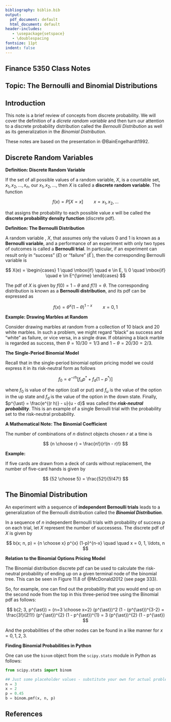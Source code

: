 ---
bibliography: biblio.bib
output:
  pdf_document: default
  html_document: default
header-includes:
   - \usepackage{setspace}
   - \doublespacing
fontsize: 11pt
indent: false
---


## __Finance 5350 Class Notes__

## __Topic: The Bernoulli and Binomial Distributions__

\vspace{10mm}


## Introduction

This note is a brief review of concepts from discrete probability. We will cover the definition of a _dicrete random variable_ and 
then turn our attention to a discrete probability distribution called the _Bernoulli Distribution_ as well as its generalization
in the _Binomial Distribution_. 

These notes are based on the presentation in @BainEngelhardt1992.


## Discrete Random Variables

\vspace{2.5mm}

__Definition: Discrete Random Variable__

If the set of all possible values of a random variable, $X$, is a countable set, $x_{1}, x_{2}, \ldots, x_{n}$, our
$x_{1}, x_{2}, \ldots$, then $X$ is called a __discrete random variable__. The function

$$
f(x) = P[X = x] \quad\quad x = x_{1}, x_{2}, \ldots
$$

that assigns the probability to each possible value $x$ will be called the __discrete probability density function__ (discrete pdf).


\vspace{20mm}

__Definition: The Bernoulli Distribution__

A random variable , $X$, that assumes only the values $0$ and $1$ is known as a __Bernoulli variable__, and a performance of an 
experiment with only two types of outcomes is called a __Bernoulli trial__. In particular, if an experiment can result only in 
"success" ($E$) or "failure" ($E^{\prime}$), then the corresponding Bernoulli variable is 

$$
X(e) = 
\begin{cases}
1 \quad \mbox{if} \quad e \in E,         \\
0 \quad \mbox{if} \quad e \in E^{\prime}
\end{cases}
$$

The pdf of $X$ is given by $f(0) = 1 - \theta$ and $f(1) = \theta$. The corresponding distribution is known as a __Bernoulli distribution__,
and its pdf can be expressed as 

$$
f(x) = \theta^{x}(1 - \theta)^{1-x} \quad \quad x = 0, 1
$$


\vspace{10mm}

__Example: Drawing Marbles at Random__

Consider drawing marbles at random from a collection of $10$ black and $20$ white marbles. In such a problem, we might regard
"black" as success and "white" as failure, or vice versa, in a single draw. If obtaining a black marble is regarded as success, 
then $\theta = 10/30 = 1/3$ and $1 - \theta = 20/30 = 2/3$.

\vspace{10mm}


__The Single-Period Binomial Model__

Recall that in the single-period binomial option pricing model we could express it in its risk-neutral form as follows

$$
f_{0} = e^{-r h} [f_{u} p^{\ast} + f_{d} (1 - p^{\ast})]
$$

where $f_{0}$ is value of the option (call or put) and $f_{u}$ is the value of the option in the up state and $f_{d}$ is the value of the option
in the down state. Finally, $p^{\ast} = \frac{e^{(r h)} - u}{u - d}$ was called the ___risk-neutral probability___. This is an example of a single
Beroulli trial with the probability set to the risk-neutral probability.  

\newpage

__A Mathematical Note: The Binomial Coefficient__

The number of combinations of $n$ distinct objects chosen $r$ at a time is

$$
{n \choose r} = \frac{n!}{r!(n - r)!}
$$

__Example:__ 

If five cards are drawn from a deck of cards without replacement, the number of five-card hands is given by

$$
{52 \choose 5} = \frac{52!}{5!47!}
$$

\vspace{10mm}

## __The Binomial Distribution__

An experiment with a sequence of __independent Bernoulli trials__ leads to a generalization of the Bernoulli distribution called the ___Binomial Distribution___. 

\vspace{5mm}

In a sequence of $n$ independent Bernoulli trials with probability of success $p$ on each trial, let $X$ represent the number of successess. The discrete pdf of 
$X$ is given by 

$$
b(x; n, p) = {n \choose x} p^{x} (1-p)^{n-x} \quad \quad x = 0, 1, \ldots, n
$$


\vspace{15mm}

__Relation to the Binomial Options Pricing Model__

The Binomial distribution discrete pdf can be used to calculate the risk-neutral probability of ending up on a given terminal node of the binomial tree. This can 
be seen in Figure 11.8 of @McDonald2012 (see page 333).


\begin{center}
\includegraphics{images/Figure11-6.png}
\end{center}

So, for example, one can find out the probability that you would end up on the second node from the top in this three-period tree using the Binomial pdf as follows:

$$
b(2; 3, p^{\ast}) = {n=3 \choose x=2} (p^{\ast})^2 (1 - (p^{\ast})^{3-2} = \frac{3!}{2!1!} (p^{\ast})^{2} (1 - p^{\ast})^{1} = 3 (p^{\ast})^{2} (1 - p^{\ast})
$$

And the probabilities of the other nodes can be found in a like manner for $x = 0, 1, 2, 3$. 

\vspace{10mm}

__Finding Binomial Probabilities in Python__

One can use the `binom` object from the `scipy.stats` module in Python as follows:

```{python}
from scipy.stats import binom

## Just some placeholder values - substitute your own for actual problems
n = 3
x = 2
p = 0.45
b = binom.pmf(x, n, p)
```


\newpage

## References

